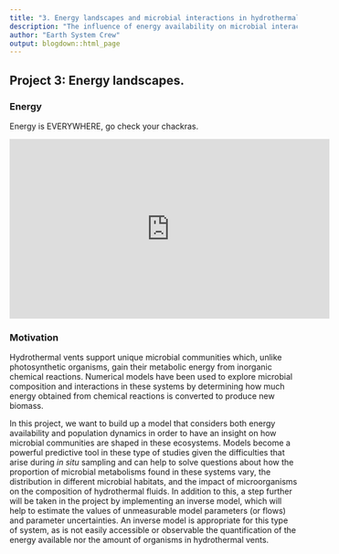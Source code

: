 ```yaml
---
title: "3. Energy landscapes and microbial interactions in hydrothermal systems"
description: "The influence of energy availability on microbial interactions in hydrothermal systems"
author: "Earth System Crew"
output: blogdown::html_page
---
```


## Project 3: Energy landscapes.

### Energy
Energy is EVERYWHERE, go check your chackras.

<iframe width="560" height="315" src="https://www.youtube.com/embed/U8NNHmV3QPw" frameborder="0" allowfullscreen></iframe>

### Motivation 

Hydrothermal vents support unique microbial communities which, unlike photosynthetic organisms, gain their metabolic energy from inorganic chemical reactions. Numerical models have been used to explore microbial composition and interactions in these systems by determining how much energy obtained from chemical reactions is converted to produce new biomass. 

In this project, we want to build up a model that considers both energy availability and population dynamics in order to have an insight on how microbial communities are shaped in these ecosystems. Models become a powerful predictive tool in these type of studies given the difficulties that arise during *in situ* sampling and can help to solve questions about how the proportion of microbial metabolisms found in these systems vary, the distribution in different microbial habitats, and the impact of microorganisms on the composition of hydrothermal fluids. In addition to this, a step further will be taken in the project by implementing an inverse model, which will help to estimate the values of unmeasurable model parameters (or flows) and parameter uncertainties. An inverse model is appropriate for this type of system, as is not easily accessible or observable the quantification of the energy available nor the amount of organisms in hydrothermal vents.